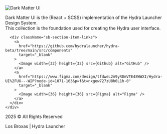 
<Meta title="Dark Matter UI" />

<div className="sb-container">
  <div className="sb-section">
    <div className="sb-section-item">
      <Image
        width={720}
        height={165}
        layout="fixed"
        src="/dark-matter-logo-centered.svg"
        alt="Dark Matter UI"
        className="sb-explore-image"
      />
      <p className="sb-section-item-paragraph">
        Dark Matter UI is the (React + SCSS) implementation of the Hydra
        Launcher Design System. <br />
        This collection is the foundation used for creating the Hydra user
        interface.
      </p>

      <div className="sb-section-item-links">
        <a
          href="https://github.com/hydralauncher/hydra-beta/tree/main/src/components"
          target="_blank"
        >
          <Image width={32} height={32} src={Github} alt="GitHub" />
        </a>
        <a
          href="https://www.figma.com/design/tfdweL2m9yRDmVTE48WWXI/Hydra-UI%2FUX---WIP?node-id=1071-163&p=f&t=nxgew727zU8h0L1h-0"
          target="_blank"
        >
          <Image width={36} height={36} src={Figma} alt="Figma" />
        </a>
      </div>
    </div>

  </div>
  <div className="sb-footer">
    <p className="sb-footer-text">2025 © All Rights Reserved</p>
    <p className="sb-footer-text">Los Broxas | Hydra Launcher</p>
  </div>
</div>

<style>
  {`
  .sb-container {
    margin: 2rem auto;
    padding: 0 1rem;
    max-width: 800px;
  }

  .sb-section {
    display: flex;
    justify-content: center;
    text-align: center;
  }

  .sb-section-item {
    display: flex;
    flex-direction: column;
    align-items: center;
    gap: 1rem;
  }

  .sb-section-item-links {
    display: flex;
    gap: 2rem;
    margin-top: 1rem;
  }

  @media (max-width: 768px) {
    .sb-section {
      flex-direction: column;
    }
    
    .sb-section-item {
      gap: 0.5rem;
    }
    
    .sb-section-item-links {
      flex-direction: column;
      gap: 1rem;
    }
  }

  .sb-section-item-heading {
    font-size: 2rem;
    font-weight: 600;
    margin: 0;
  }

  .sb-section-item-paragraph {
    font-size: 1.2rem;
    margin: 0;
    line-height: 1.5;
  }

  .sb-section a {
    display: inline-flex;
    align-items: center;
    padding: 0.5rem 1rem;
    border-radius: 0.5rem;
    border: 1px solid #ffffff30;
    color: #fff;
    text-decoration: none;
    transition: opacity 0.2s;
    font-size: 1.2rem;
    height: 12rem;
    width: 20rem;
    transition: background-color 0.2s;
    display: flex;
    justify-content: center;
    align-items: center;
  }

  .sb-section a:hover {
    background-color: #ffffff30;
    color: #000;
  }

  .sb-footer {
    margin-top: 6rem;
    padding-top: 1.5rem;
    text-align: center;
  }

  .sb-footer-text {
    font-size: 0.9rem;
    color: #666;
    margin: 0.25rem 0;
    letter-spacing: 0.5px;
  }

  .sb-footer-text:first-child {
    margin-bottom: 0.5rem;
  }
  `}
</style>
